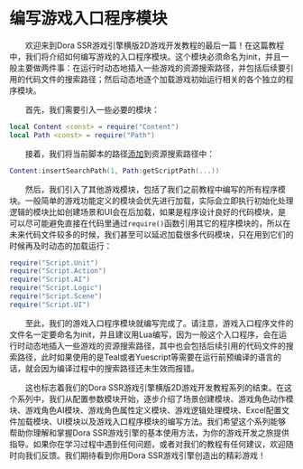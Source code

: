 
# 编写游戏入口程序模块

&emsp;&emsp;欢迎来到Dora SSR游戏引擎横版2D游戏开发教程的最后一篇！在这篇教程中，我们将介绍如何编写游戏的入口程序模块。这个模块必须命名为init，并且一般主要做两件事：在运行时动态地插入一些游戏的资源搜索路径，并包括后续要引用的代码文件的搜索路径；然后动态地逐个加载游戏初始运行相关的各个独立的程序模块。

&emsp;&emsp;首先，我们需要引入一些必要的模块：

```lua title="init.lua"
local Content <const> = require("Content")
local Path <const> = require("Path")
```

&emsp;&emsp;接着，我们将当前脚本的路径[添加](/docs/api/Class/Content#insertsearchpath)到资源搜索路径中：

```lua title="init.lua"
Content:insertSearchPath(1, Path:getScriptPath(...))
```

&emsp;&emsp;然后，我们引入了其他游戏模块，包括了我们之前教程中编写的所有程序模块。一般简单的游戏功能定义的模块会优先进行加载，实际会立即执行初始化处理逻辑的模块比如创建场景和UI会在后加载，如果是程序设计良好的代码模块，是可以尽可能避免直接在代码里通过`require()`函数引用其它的程序模块的，所以在未来代码文件较多的时候，我们甚至可以延迟加载很多代码模块，只在用到它们的时候再及时动态的加载运行：

```lua title="init.lua"
require("Script.Unit")
require("Script.Action")
require("Script.AI")
require("Script.Logic")
require("Script.Scene")
require("Script.UI")
```

&emsp;&emsp;至此，我们的游戏入口程序模块就编写完成了。请注意，游戏入口程序文件的文件名一定要命名为init，并且建议用Lua编写，因为一般这个入口程序，会在运行时动态地插入一些游戏的资源搜索路径，其中也会包括后续引用的代码文件的搜索路径，此时如果使用的是Teal或者Yuescript等需要在运行前预编译的语言的话，就会因为编译过程中的搜索路径还未生效而报错。

&emsp;&emsp;这也标志着我们的Dora SSR游戏引擎横版2D游戏开发教程系列的结束。在这个系列中，我们从配置参数模块开始，逐步介绍了场景创建模块、游戏角色动作模块、游戏角色AI模块、游戏角色属性定义模块、游戏逻辑处理模块、Excel配置文件加载模块、UI模块以及游戏入口程序模块的编写方法。我们希望这个系列能够帮助你理解和掌握Dora SSR游戏引擎的基本使用方法，为你的游戏开发之旅提供指导。如果你在学习过程中遇到任何问题，或者对我们的教程有任何建议，欢迎随时向我们反馈。我们期待看到你用Dora SSR游戏引擎创造出的精彩游戏！